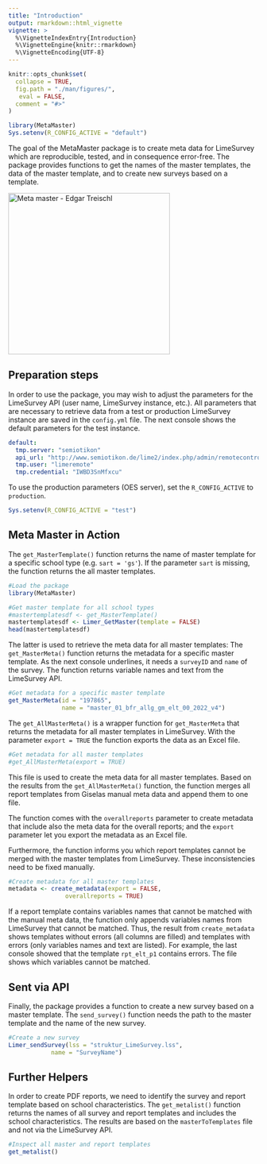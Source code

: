 ```yaml
---
title: "Introduction"
output: rmarkdown::html_vignette
vignette: >
  %\VignetteIndexEntry{Introduction}
  %\VignetteEngine{knitr::rmarkdown}
  %\VignetteEncoding{UTF-8}
---
```


```r
knitr::opts_chunk$set(
  collapse = TRUE,
  fig.path = "./man/figures/",
   eval = FALSE,
  comment = "#>"
)

library(MetaMaster)
Sys.setenv(R_CONFIG_ACTIVE = "default")
```

The goal of the MetaMaster package is to create meta data for LimeSurvey which are reproducible, tested, and in consequence error-free. The package provides functions to get the names of the master templates, the data of the master template, and to create new surveys based on a template. 

<img src='images/logo.png' alt='Meta master - Edgar Treischl' align='center' width='325'/>






## Preparation steps

In order to use the package, you may wish to adjust the parameters for the LimeSurvey API (user name, LimeSurvey instance, etc.). All parameters that are necessary to retrieve data from a test or production LimeSurvey instance are saved in the `config.yml` file. The next console shows the default parameters for the test instance.

``` yaml
default:
  tmp.server: "semiotikon"
  api_url: "http://www.semiotikon.de/lime2/index.php/admin/remotecontrol"
  tmp.user: "limeremote"
  tmp.credential: "IWBD3SnMfxcu"
```

To use the production parameters (OES server), set the `R_CONFIG_ACTIVE` to `production`.

```r
Sys.setenv(R_CONFIG_ACTIVE = "test")
```

## Meta Master in Action

The `get_MasterTemplate()` function returns the name of master template for a specific school type (e.g. `sart = 'gs'`). If the parameter `sart` is missing, the function returns the all master templates.

```r
#Load the package
library(MetaMaster)

#Get master template for all school types
#mastertemplatesdf <- get_MasterTemplate()
mastertemplatesdf <- Limer_GetMaster(template = FALSE)
head(mastertemplatesdf)
```

The latter is used to retrieve the meta data for all master templates: The `get_MasterMeta()` function returns the metadata for a specific master template. As the next console underlines, it needs a `surveyID` and `name` of the survey. The function returns variable names and text from the LimeSurvey API.

```r
#Get metadata for a specific master template
get_MasterMeta(id = "197865",
               name = "master_01_bfr_allg_gm_elt_00_2022_v4")
```

The `get_AllMasterMeta()` is a wrapper function for `get_MasterMeta` that returns the metadata for all master templates in LimeSurvey. With the parameter `export = TRUE` the function exports the data as an Excel file.

```r
#Get metadata for all master templates
#get_AllMasterMeta(export = TRUE)
```

This file is used to create the meta data for all master templates. Based on the results from the `get_AllMasterMeta()` function, the function merges all report templates from Giselas manual meta data and append them to one file.

The function comes with the `overallreports` parameter to create metadata that include also the meta data for the overall reports; and the `export` parameter let you export the metadata as an Excel file.

Furthermore, the function informs you which report templates cannot be merged with the master templates from LimeSurvey. These inconsistencies need to be fixed manually.

```r
#Create metadata for all master templates
metadata <- create_metadata(export = FALSE,
                overallreports = TRUE)
```

If a report template contains variables names that cannot be matched with the manual meta data, the function only appends variables names from LimeSurvey that cannot be matched. Thus, the result from `create_metadata` shows templates without errors (all columns are filled) and templates with errors (only variables names and text are listed). For example, the last console showed that the template `rpt_elt_p1` contains errors. The file shows which variables cannot be matched.









## 




## Sent via API

Finally, the package provides a function to create a new survey based on a master template. The `send_survey()` function needs the path to the master template and the name of the new survey.

```r
#Create a new survey
Limer_sendSurvey(lss = "struktur_LimeSurvey.lss",
            name = "SurveyName")
```

## Further Helpers

In order to create PDF reports, we need to identify the survey and report template based on school characteristics. The `get_metalist()` function returns the names of all survey and report templates and includes the school characteristics. The results are based on the `masterToTemplates` file and not via the LimeSurvey API.

```r
#Inspect all master and report templates
get_metalist()
```
